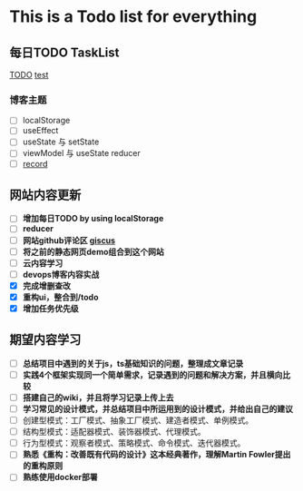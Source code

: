 
# This is a Todo list for everything
## 每日TODO TaskList
<TodoFeature />


[TODO](/todo/everyDay)
[test](/todo/test)
### **博客主题**
  - [ ] localStorage
  - [ ] useEffect
  - [ ] useState 与 setState
  - [ ] viewModel 与 useState reducer
  - [ ] [record](https://zhuanlan.zhihu.com/p/356662885)

## 网站内容更新
- [ ] **增加每日TODO by using localStorage**
- [ ] **reducer**
- [ ] **网站github评论区 [giscus](https://giscus.app/zh-CN)**
- [ ] **将之前的静态网页demo组合到这个网站**
- [ ] **云内容学习**
- [ ] **devops博客内容实战**
- [x] **完成增删查改**
- [x] **重构ui，整合到/todo**
- [x] **增加任务优先级**

## 期望内容学习
- [ ] **总结项目中遇到的关于js，ts基础知识的问题，整理成文章记录**
- [ ] **实践4个框架实现同一个简单需求，记录遇到的问题和解决方案，并且横向比较**
- [ ] **搭建自己的wiki，并且将学习记录上传上去**
- [ ] **学习常见的设计模式，并总结项目中所运用到的设计模式，并给出自己的建议**
- [ ] 创建型模式：工厂模式、抽象工厂模式、建造者模式、单例模式。
- [ ] 结构型模式：适配器模式、装饰器模式、代理模式。
- [ ] 行为型模式：观察者模式、策略模式、命令模式、迭代器模式。
- [ ] **熟悉《重构：改善既有代码的设计》这本经典著作，理解Martin Fowler提出的重构原则**
- [ ] **熟练使用docker部署**